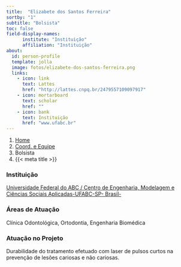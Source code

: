 ```yaml
---
title:  "Elizabete dos Santos Ferreira"
sortby: "1"
subtitle: "Bolsista"
toc: false
field-display-names:
      institute: "Instituição"
      affiliation: "Instituição"
about:
  id: person-profile
  template: jolla
  image: fotos/elizabete-dos-santos-ferreira.png
  links:
    - icon: link
      text: Lattes
      href: "http://lattes.cnpq.br/2479557109097917"
    - icon: mortarboard
      text: scholar
      href: ""
    - icon: bank
      text: Instituição
      href: "www.ufabc.br"
---
```


```{=html}
<nav aria-label="breadcrumb">
  <ol class="breadcrumb">
    <li class="breadcrumb-item"><a href="../../index.html">Home</a></li>
    <li class="breadcrumb-item"><a href="../coord-equipe.html">Coord. e Equipe</a></li>
    <li class="breadcrumb-item active">Bolsista</li>
    <li class="breadcrumb-item active" aria-current="page">{{< meta title >}}</li>
  </ol>
</nav>
```
:::{#person-profile}
:::

### Instituição

[Universidade Federal do ABC / Centro de Engenharia, Modelagem e Ciências Sociais Aplicadas-UFABC-SP- Brasil-](www.ufabc.br)

### Áreas de Atuação

Clínica Odontológica, Ortodontia, Engenharia Biomédica

### Atuação no Projeto

Durabilidade do tratamento efetuado com laser de pulsos curtos na prevenção de lesões cariosas e não cariosas.
